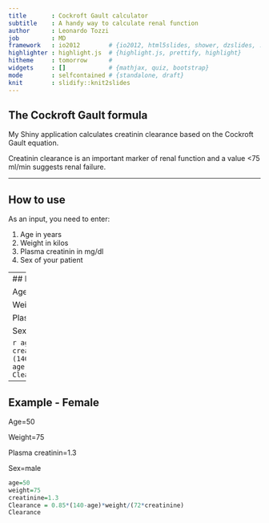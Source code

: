```yaml
---
title       : Cockroft Gault calculator
subtitle    : A handy way to calculate renal function
author      : Leonardo Tozzi
job         : MD
framework   : io2012        # {io2012, html5slides, shower, dzslides, ...}
highlighter : highlight.js  # {highlight.js, prettify, highlight}
hitheme     : tomorrow      # 
widgets     : []            # {mathjax, quiz, bootstrap}
mode        : selfcontained # {standalone, draft}
knit        : slidify::knit2slides
---
```


## The Cockroft Gault formula

My Shiny application calculates creatinin clearance based on the Cockroft Gault equation.

Creatinin clearance is an important marker of renal function and a value <75 ml/min suggests renal failure. 

---

## How to use

As an input, you need to enter:

1. Age in years
2. Weight in kilos
3. Plasma creatinin in mg/dl 
4. Sex of your patient


--- 
## Example - Male

Age=50

Weight=75

Plasma creatinin=1.3

Sex=male

```r
age=50
weight=75
creatinine=1.3
Clearance = (140-age)*weight/(72*creatinine)
Clearance
```


---
## Example - Female

Age=50

Weight=75

Plasma creatinin=1.3

Sex=male

```r
age=50
weight=75
creatinine=1.3
Clearance = 0.85*(140-age)*weight/(72*creatinine)
Clearance
```
